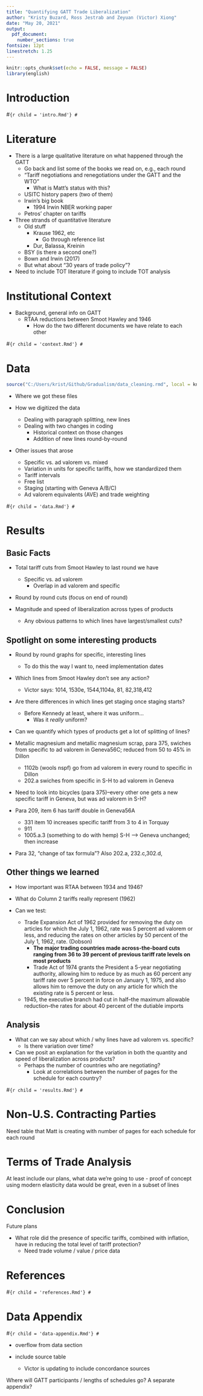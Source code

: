 ```yaml
---
title: "Quantifying GATT Trade Liberalization"
author: "Kristy Buzard, Ross Jestrab and Zeyuan (Victor) Xiong"
date: "May 20, 2021"
output:
  pdf_document:
    number_sections: true
fontsize: 12pt
linestretch: 1.25
---
```


```r
knitr::opts_chunk$set(echo = FALSE, message = FALSE)
library(english)
```

# Introduction

#```{r child = 'intro.Rmd'}
#```

# Literature
- There is a large qualitative literature on what happened through the GATT
  - Go back and list some of the books we read on, e.g., each round
  - "Tariff negotiations and renegotiations under the GATT and the WTO"
    - What is Matt's status with this?
  - USITC history papers (two of them)
  - Irwin's big book
    - 1994 Irwin NBER working paper
  - Petros' chapter on tariffs


- Three strands of quantitative literature
  - Old stuff
    - Krause 1962, etc
      - Go through reference list
    - Dur, Balassa, Kreinin
  - BSY (is there a second one?)
  - Bown and Irwin (2017)
  - But what about "30 years of trade policy"?

- Need to include TOT literature if going to include TOT analysis

# Institutional Context

- Background, general info on GATT
  - RTAA reductions between Smoot Hawley and 1946
    - How do the two different documents we have relate to each other

#```{r child = 'context.Rmd'}
#```

# Data

```r
source("C:/Users/krist/Github/Gradualism/data_cleaning.rmd", local = knitr::knit_global())
```

- Where we got these files

- How we digitized the data
  - Dealing with paragraph splitting, new lines
  - Dealing with two changes in coding
    - Historical context on those changes
    - Addition of new lines round-by-round
  
- Other issues that arose
  - Specific vs. ad valorem vs. mixed
  - Variation in units for specific tariffs, how we standardized them
  - Tariff intervals
  - Free list
  - Staging (starting with Geneva A/B/C)
  - Ad valorem equivalents (AVE) and trade weighting

#```{r child = 'data.Rmd'}
#```

# Results

## Basic Facts

- Total tariff cuts from Smoot Hawley to last round we have
  - Specific vs. ad valorem
    - Overlap in ad valorem and specific

- Round by round cuts (focus on end of round)

- Magnitude and speed of liberalization across types of products
  - Any obvious patterns to which lines have largest/smallest cuts?

## Spotlight on some interesting products

- Round by round graphs for specific, interesting lines
  - To do this the way I want to, need implementation dates

- Which lines from Smoot Hawley don't see any action?
  - Victor says: 1014, 1530e, 1544,1104a, 81, 82,318,412

- Are there differences in which lines get staging once staging starts?
  - Before Kennedy at least, where it was uniform...
    - Was it *really* uniform?
    
- Can we quantify which types of products get a lot of splitting of lines?

- Metallic magnesium and metallic magnesium scrap, para 375, swiches from specific to ad valorem in Geneva56C; reduced from 50 to 45% in Dillon
  - 1102b (wools nspf) go from ad valorem in every round to specific in Dillon
  - 202.a swiches from specific in S-H to ad valorem in Geneva

- Need to look into bicycles (para 375)--every other one gets a new specific tariff in Geneva, but was ad valorem in S-H?

- Para 209, item 6 has tariff double in Geneva56A
  - 331 item 10 increases specific tariff from 3 to 4 in Torquay
  - 911
  - 1005.a.3 (something to do with hemp) S-H --> Geneva unchanged; then increase

- Para 32, "change of tax formula"?
  Also 202.a, 232.c,302.d, 
  

## Other things we learned

- How important was RTAA between 1934 and 1946?

- What do Column 2 tariffs really represent (1962)

- Can we test:
  - Trade Expansion Act of 1962 provided for removing the duty on articles for which the July 1, 1962, rate was 5 percent ad valorem or less, and reducing the rates on other articles by 50 percent of the July 1, 1962, rate. (Dobson)
    - **The major trading countries made across-the-board cuts ranging from 36 to 39 percent of previous tariff rate levels on most products**
	- Trade Act of 1974 grants the President a 5-year negotiating authority, allowing him to reduce by as much as 60 percent any tariff rate over 5 percent in force on January 1, 1975, and also allows him to remove the duty on any article for which the existing rate is 5 percent or less.
  - 1945, the executive branch had cut in half--the maximum allowable reduction--the rates for about 40 percent of the dutiable imports


## Analysis

- What can we say about which / why lines have ad valorem vs. specific?
  - Is there variation over time?

- Can we posit an explanation for the variation in both the quantity and speed of liberalization across products?
  - Perhaps the number of countries who are negotiating?
    - Look at correlations between the number of pages for the schedule for each country?

#```{r child = 'results.Rmd'}
#```

# Non-U.S. Contracting Parties

Need table that Matt is creating with number of pages for each schedule for each round

# Terms of Trade Analysis

At least include our plans, what data we're going to use
- proof of concept using modern elasticity data would be great, even in a subset of lines

# Conclusion

Future plans

- What role did the presence of specific tariffs, combined with inflation, have in reducing the total level of tariff protection?
  - Need trade volume / value / price data

# References

#```{r child = 'references.Rmd'}
#```

# Data Appendix

#```{r child = 'data-appendix.Rmd'}
#```

- overflow from data section

- include source table
  - Victor is updating to include concordance sources
  
Where will GATT participants / lengths of schedules go? A separate appendix?
